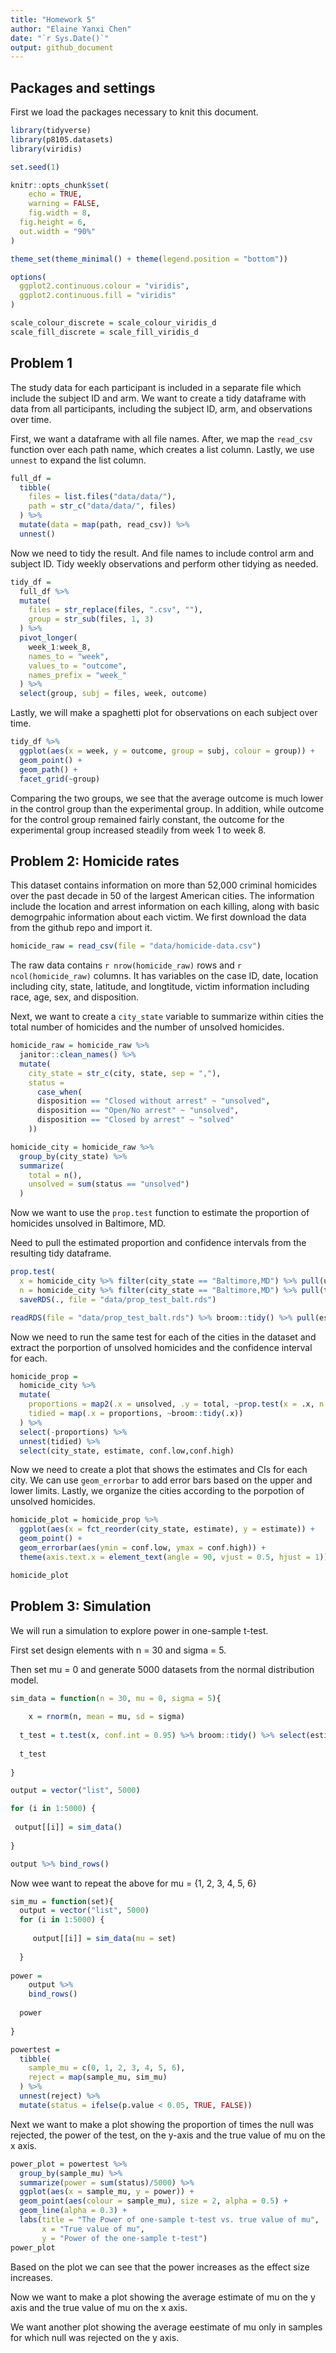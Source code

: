 ```yaml
---
title: "Homework 5"
author: "Elaine Yanxi Chen"
date: "`r Sys.Date()`"
output: github_document
---
```


## Packages and settings

First we load the packages necessary to knit this document.

```r
library(tidyverse)
library(p8105.datasets)
library(viridis)

set.seed(1)

knitr::opts_chunk$set(
	echo = TRUE,
	warning = FALSE,
	fig.width = 8, 
  fig.height = 6,
  out.width = "90%"
)

theme_set(theme_minimal() + theme(legend.position = "bottom"))

options(
  ggplot2.continuous.colour = "viridis",
  ggplot2.continuous.fill = "viridis"
)

scale_colour_discrete = scale_colour_viridis_d
scale_fill_discrete = scale_fill_viridis_d
```


## Problem 1

The study data for each participant is included in a separate file which include the subject ID and arm. We want to create a tidy dataframe with data from all participants, including the subject ID, arm, and observations over time.

First, we want a dataframe with all file names. After, we map the `read_csv` function over each path name, which creates a list column. Lastly, we use `unnest` to expand the list column.

```r
full_df = 
  tibble(
    files = list.files("data/data/"),
    path = str_c("data/data/", files)
  ) %>% 
  mutate(data = map(path, read_csv)) %>% 
  unnest()
```

Now we need to tidy the result. And file names to include control arm and subject ID. Tidy weekly observations and perform other tidying as needed.

```r
tidy_df = 
  full_df %>% 
  mutate(
    files = str_replace(files, ".csv", ""),
    group = str_sub(files, 1, 3)
  ) %>% 
  pivot_longer(
    week_1:week_8,
    names_to = "week",
    values_to = "outcome",
    names_prefix = "week_"
  ) %>% 
  select(group, subj = files, week, outcome)
```


Lastly, we will make a spaghetti plot for observations on each subject over time. 

```r
tidy_df %>% 
  ggplot(aes(x = week, y = outcome, group = subj, colour = group)) +
  geom_point() +
  geom_path() +
  facet_grid(~group)
```


Comparing the two groups, we see that the average outcome is much lower in the control group than the experimental group. In addition, while outcome for the control group remained fairly constant, the outcome for the experimental group increased steadily from week 1 to week 8.



## Problem 2: Homicide rates


This dataset contains information on more than 52,000 criminal homicides over the past decade in 50 of the largest American cities. The information include the location and arrest information on each killing, along with basic demogrpahic information about each victim. We first download the data from the github repo and import it.

```r
homicide_raw = read_csv(file = "data/homicide-data.csv")
```


The raw data contains `r nrow(homicide_raw)` rows and `r ncol(homicide_raw)` columns. It has variables on the case ID, date, location including city, state, latitude, and longtitude, victim information including race, age, sex, and disposition. 

Next, we want to create a `city_state` variable to summarize within cities the total number of homicides and the number of unsolved homicides. 


```r
homicide_raw = homicide_raw %>% 
  janitor::clean_names() %>% 
  mutate(
    city_state = str_c(city, state, sep = ","),
    status = 
      case_when(
      disposition == "Closed without arrest" ~ "unsolved",
      disposition == "Open/No arrest" ~ "unsolved",
      disposition == "Closed by arrest" ~ "solved"
    )) 

homicide_city = homicide_raw %>% 
  group_by(city_state) %>% 
  summarize(
    total = n(),
    unsolved = sum(status == "unsolved")
  )
```


Now we want to use the `prop.test` function to estimate the proportion of homicides unsolved in Baltimore, MD.

Need to pull the estimated proportion and confidence intervals from the resulting tidy dataframe.

```r
prop.test(
  x = homicide_city %>% filter(city_state == "Baltimore,MD") %>% pull(unsolved),
  n = homicide_city %>% filter(city_state == "Baltimore,MD") %>% pull(total)) %>% 
  saveRDS(., file = "data/prop_test_balt.rds")

readRDS(file = "data/prop_test_balt.rds") %>% broom::tidy() %>% pull(estimate)
```


Now we need to run the same test for each of the cities in the dataset and extract the porportion of unsolved homicides and the confidence interval for each.

```r
homicide_prop = 
  homicide_city %>% 
  mutate(
    proportions = map2(.x = unsolved, .y = total, ~prop.test(x = .x, n = .y)),
    tidied = map(.x = proportions, ~broom::tidy(.x))
  ) %>% 
  select(-proportions) %>% 
  unnest(tidied) %>% 
  select(city_state, estimate, conf.low,conf.high)
```


Now we need to create a plot that shows the estimates and CIs for each city. We can use `geom_errorbar` to add error bars based on the upper and lower limits. Lastly, we organize the cities according to the porpotion of unsolved homicides. 

```r
homicide_plot = homicide_prop %>% 
  ggplot(aes(x = fct_reorder(city_state, estimate), y = estimate)) + 
  geom_point() +  
  geom_errorbar(aes(ymin = conf.low, ymax = conf.high)) +
  theme(axis.text.x = element_text(angle = 90, vjust = 0.5, hjust = 1))

homicide_plot
```


## Problem 3: Simulation

We will run a simulation to explore power in one-sample t-test.

First set design elements with n = 30 and sigma = 5.

Then set mu = 0 and generate 5000 datasets from the normal distribution model. 

```r
sim_data = function(n = 30, mu = 0, sigma = 5){
  
    x = rnorm(n, mean = mu, sd = sigma)
  
  t_test = t.test(x, conf.int = 0.95) %>% broom::tidy() %>% select(estimate, p.value)
  
  t_test
  
}

output = vector("list", 5000)

for (i in 1:5000) {
  
 output[[i]] = sim_data()
    
}

output %>% bind_rows()
```


Now wee want to repeat the above for mu = {1, 2, 3, 4, 5, 6}

```r
sim_mu = function(set){
  output = vector("list", 5000)
  for (i in 1:5000) {
    
     output[[i]] = sim_data(mu = set)
     
  }
  
power = 
    output %>% 
    bind_rows() 
  
  power
  
}

powertest =
  tibble(
    sample_mu = c(0, 1, 2, 3, 4, 5, 6),
    reject = map(sample_mu, sim_mu)
  ) %>%  
  unnest(reject) %>% 
  mutate(status = ifelse(p.value < 0.05, TRUE, FALSE))
```


Next we want to make a plot showing the proportion of times the null was rejected, the power of the test, on the y-axis and the true value of mu on the x axis.


```r
power_plot = powertest %>% 
  group_by(sample_mu) %>% 
  summarize(power = sum(status)/5000) %>% 
  ggplot(aes(x = sample_mu, y = power)) +
  geom_point(aes(colour = sample_mu), size = 2, alpha = 0.5) +
  geom_line(alpha = 0.3) +
  labs(title = "The Power of one-sample t-test vs. true value of mu",
       x = "True value of mu", 
       y = "Power of the one-sample t-test")
power_plot
```

Based on the plot we can see that the power increases as the effect size increases.


Now we want to make a plot showing the average estimate of mu on the y axis and the true value of mu on the x axis.

We want another plot showing the average eestimate of mu only in samples for which null was rejected on the y axis.

